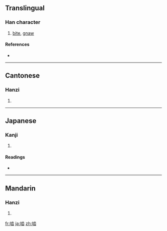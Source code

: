 {{also|嚙}}
==Translingual==

===Han character===
{{Han char|rn=30|rad=口|as=08|sn=11|four=|canj=口卜一山 (RYMU), X口卜一山 (XRYMU)}}

# [[bite]], [[gnaw]]

====References====
* {{Han ref|kx=0196.261|hdz=10639.090|uh=556E|ud=21870}}

----

==Cantonese==

===Hanzi===
{{yue-hanzi|jyut=|y=ngat6, yit6|tra=嚙}}

# {{defn|Cantonese|sort=口08}}

----

==Japanese==

===Kanji===
{{ja-kanji|grade=|rs=口08}}

# {{defn|Japanese|sort=口08}}

====Readings====
* {{ja-readings|on=[[ごう]] (gō)|kun=[[かじる]] (kajiru), [[かみ]] (kami)}}

----

==Mandarin==

===Hanzi===
{{cmn-hanzi|tra=嚙|pin=[[niè]] ([[nie4]])|wg=nieh<sup>4</sup>}}

# {{defn|Mandarin|sort=口08}}

[[fr:啮]]
[[ja:啮]]
[[zh:啮]]